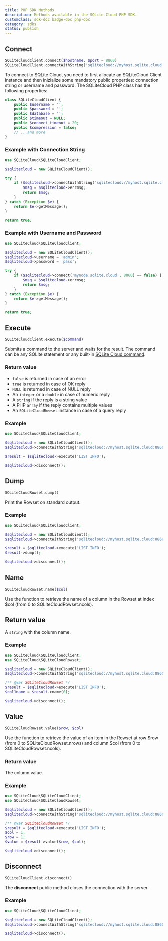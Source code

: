 ```yaml
---
title: PHP SDK Methods
description: Methods available in the SQLite Cloud PHP SDK.
customClass: sdk-doc badge-doc php-doc
category: sdks
status: publish
---
```



## Connect
```php
SQLiteCloudClient.connect($hostname, $port = 8860)
SQLiteCloudClient.connectWithString('sqlitecloud://myhost.sqlite.cloud:8860?apikey=myapikey')
```

To connect to SQLite Cloud, you need to first allocate an SQLiteCloud Client instance and then inizialize some mandatory public properties: connection string or username and password. The SQLiteCloud PHP class has the following properties:
```php
class SQLiteCloudClient {
	public $username = '';
	public $password = '';
	public $database = '';
	public $timeout = NULL;
	public $connect_timeout = 20;
	public $compression = false;
    // ...and more
}
```

### Example with Connection String

```php
use SQLiteCloud\SQLiteCloudClient;

$sqlitecloud = new SQLiteCloudClient();

try {
	if ($sqlitecloud->connectWithString('sqlitecloud://myhost.sqlite.cloud:8860/mydatabase?apikey=myapikey') == false) {
		$msg = $sqlitecloud->errmsg;
		return $msg;
	}
} catch (Exception $e) {
	return $e->getMessage();
}

return true;
```

### Example with Username and Password

```php
use SQLiteCloud\SQLiteCloudClient;

$sqlitecloud = new SQLiteCloudClient();
$sqlitecloud->username = 'admin';
$sqlitecloud->password = 'pass';

try {
	if ($sqlitecloud->connect('mynode.sqlite.cloud', 8860) == false) {
		$msg = $sqlitecloud->errmsg;
		return $msg;
	}
} catch (Exception $e) {
	return $e->getMessage();
}

return true;
```

## Execute
```php
SQLiteCloudClient.execute($command)
```

Submits a command to the server and waits for the result. The command can be any SQLite statement or any built-in [SQLite Cloud command](/docs/commands).

### Return value
* `false` is returned in case of an error
* `true` is returned in case of OK reply
* `NULL` is returned in case of NULL reply
* An `integer` or a `double` in case of numeric reply
* A `string` if the reply is a string value
* A PHP `array` if the reply contains multiple values
* An `SQLiteCloudRowset` instance in case of a query reply

### Example
```php
use SQLiteCloud\SQLiteCloudClient;

$sqlitecloud = new SQLiteCloudClient();
$sqlitecloud->connectWithString('sqlitecloud://myhost.sqlite.cloud:8860/mydatabase?apikey=myapikey')

$result = $sqlitecloud->execute('LIST INFO');

$sqlitecloud->disconnect();
```
## Dump
```php
SQLiteCloudRowset.dump()
```

Print the Rowset on standard output.

### Example
```php
use SQLiteCloud\SQLiteCloudClient;

$sqlitecloud = new SQLiteCloudCient();
$sqlitecloud->connectWithString('sqlitecloud://myhost.sqlite.cloud:8860/mydatabase?apikey=myapikey')

$result = $sqlitecloud->execute('LIST INFO');
$result->dump();

$sqlitecloud->disconnect();
```
## Name
```php
SQLiteCloudRowset.name($col)
```

Use the function to retrieve the name of a column in the Rowset at index $col (from 0 to SQLiteCloudRowset.ncols).

## Return value
A `string` with the column name.

### Example
```php
use SQLiteCloud\SQLiteCloudClient;
use SQLiteCloud\SQLiteCloudRowset;

$sqlitecloud = new SQLiteCloudClient();
$sqlitecloud->connectWithString('sqlitecloud://myhost.sqlite.cloud:8860/mydatabase?apikey=myapikey')

/** @var SQLiteCloudRowset */
$result = $sqlitecloud->execute('LIST INFO');
$col1name = $result->name(0);

$sqlitecloud->disconnect();
```
## Value
```php
SQLiteCloudRowset.value($row, $col)
```

Use the function to retrieve the value of an item in the Rowset at row $row (from 0 to SQLiteCloudRowset.nrows) and column $col (from 0 to SQLiteCloudRowset.ncols).

### Return value
The column value.

### Example
```php
use SQLiteCloud\SQLiteCloudClient;
use SQLiteCloud\SQLiteCloudRowset;

$sqlitecloud = new SQLiteCloudClient();
$sqlitecloud->connectWithString('sqlitecloud://myhost.sqlite.cloud:8860/mydatabase?apikey=myapikey')

/** @var SQLiteCloudRowset */
$result = $sqlitecloud->execute('LIST INFO');
$col = 1;
$row = 1;
$value = $result->value($row, $col);

$sqlitecloud->disconnect();
```

## Disconnect

```php
SQLiteCloudClient.disconnect()
```

The **disconnect** public method closes the connection with the server.

### Example
```php
use SQLiteCloud\SQLiteCloudClient;

$sqlitecloud = new SQLiteCloudClient();
$sqlitecloud->connectWithString('sqlitecloud://myhost.sqlite.cloud:8860/mydatabase?apikey=myapikey')

$sqlitecloud->disconnect();
```